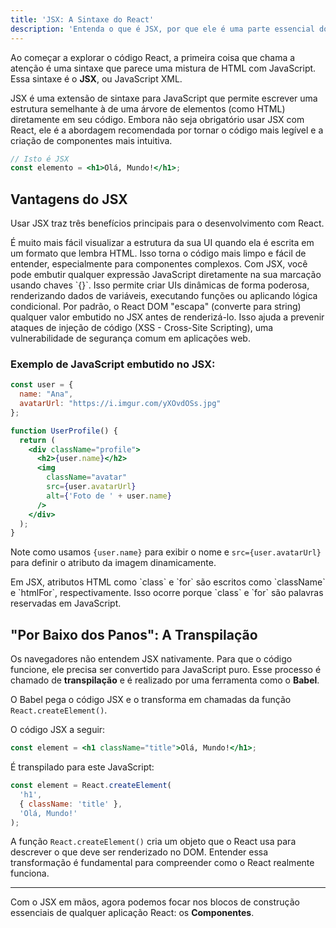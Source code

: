 ```yaml
---
title: 'JSX: A Sintaxe do React'
description: 'Entenda o que é JSX, por que ele é uma parte essencial do desenvolvimento com React e como ele é transformado em JavaScript puro.'
---
```



Ao começar a explorar o código React, a primeira coisa que chama a atenção é uma sintaxe que parece uma mistura de HTML com JavaScript. Essa sintaxe é o **JSX**, ou JavaScript XML.

JSX é uma extensão de sintaxe para JavaScript que permite escrever uma estrutura semelhante à de uma árvore de elementos (como HTML) diretamente em seu código. Embora não seja obrigatório usar JSX com React, ele é a abordagem recomendada por tornar o código mais legível e a criação de componentes mais intuitiva.

```jsx
// Isto é JSX
const elemento = <h1>Olá, Mundo!</h1>;
```

## Vantagens do JSX

Usar JSX traz três benefícios principais para o desenvolvimento com React.

<CardGrid>
	<Card title="Legibilidade 👁️‍🗨️">
		É muito mais fácil visualizar a estrutura da sua UI quando ela é escrita em um formato que lembra HTML. Isso torna o código mais limpo e fácil de entender, especialmente para componentes complexos.
	</Card>
	<Card title="Poder do JavaScript ⚡">
		Com JSX, você pode embutir qualquer expressão JavaScript diretamente na sua marcação usando chaves `{}`. Isso permite criar UIs dinâmicas de forma poderosa, renderizando dados de variáveis, executando funções ou aplicando lógica condicional.
	</Card>
	<Card title="Segurança 🔒">
		Por padrão, o React DOM "escapa" (converte para string) qualquer valor embutido no JSX antes de renderizá-lo. Isso ajuda a prevenir ataques de injeção de código (XSS - Cross-Site Scripting), uma vulnerabilidade de segurança comum em aplicações web.
	</Card>
</CardGrid>

### Exemplo de JavaScript embutido no JSX:

```jsx
const user = {
  name: "Ana",
  avatarUrl: "https://i.imgur.com/yXOvdOSs.jpg"
};

function UserProfile() {
  return (
    <div className="profile">
      <h2>{user.name}</h2>
      <img
        className="avatar"
        src={user.avatarUrl}
        alt={'Foto de ' + user.name}
      />
    </div>
  );
}
```
Note como usamos `{user.name}` para exibir o nome e `src={user.avatarUrl}` para definir o atributo da imagem dinamicamente.

<Aside>
Em JSX, atributos HTML como `class` e `for` são escritos como `className` e `htmlFor`, respectivamente. Isso ocorre porque `class` e `for` são palavras reservadas em JavaScript.
</Aside>

## "Por Baixo dos Panos": A Transpilação

Os navegadores não entendem JSX nativamente. Para que o código funcione, ele precisa ser convertido para JavaScript puro. Esse processo é chamado de **transpilação** e é realizado por uma ferramenta como o **Babel**.

O Babel pega o código JSX e o transforma em chamadas da função `React.createElement()`.

O código JSX a seguir:
```jsx
const element = <h1 className="title">Olá, Mundo!</h1>;
```

É transpilado para este JavaScript:
```javascript
const element = React.createElement(
  'h1',
  { className: 'title' },
  'Olá, Mundo!'
);
```
A função `React.createElement()` cria um objeto que o React usa para descrever o que deve ser renderizado no DOM. Entender essa transformação é fundamental para compreender como o React realmente funciona.

---

Com o JSX em mãos, agora podemos focar nos blocos de construção essenciais de qualquer aplicação React: os **Componentes**.


